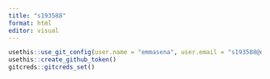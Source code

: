 ```yaml
---
title: "s193588"
format: html
editor: visual
---
```


```r
usethis::use_git_config(user.name = "emmasena", user.email = "s193588@dtu.dk")
usethis::create_github_token()
gitcreds::gitcreds_set()
```
